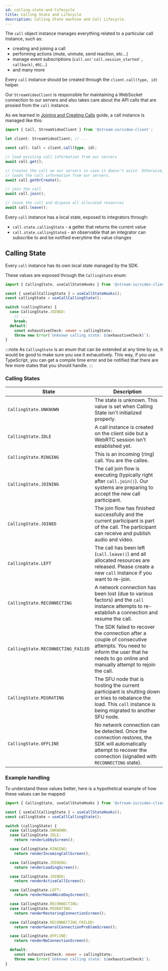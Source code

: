 ```yaml
---
id: calling-state-and-lifecycle
title: Calling State and Lifecycle
description: Calling State machine and Call Lifecycle.
---
```


The `call` object instance manages everything related to a particular call instance, such as:

- creating and joining a call
- performing actions (mute, unmute, send reaction, etc...)
- manage event subscriptions (`call.on('call.session_started', callback)`, etc...)
- and many more

Every `call` instance should be created through the `client.call(type, id)` helper.

Our `StreamVideoClient` is responsible for maintaining a WebSocket connection to our servers and also takes care about the API calls that are proxied from the `call` instance.

As we learned in [Joining and Creating Calls](../../guides/joining-and-creating-calls/) guide, a call instance is managed like this:

```ts
import { Call, StreamVideoClient } from '@stream-io/video-client';

let client: StreamVideoClient; // ...

const call: Call = client.call(type, id);

// load existing call information from our servers
await call.get();

// Creates the call on our servers in case it doesn't exist. Otherwise,
// loads the call information from our servers.
await call.getOrCreate();

// join the call
await call.join();

// leave the call and dispose all allocated resources
await call.leave();
```

Every `call` instance has a local state, exposed to integrators through:

- `call.state.callingState` - a getter that returns the current value
- `call.state.callingState$` - an observable that an integrator can subscribe to and be notified everytime the value changes

## Calling State

Every `call` instance has its own local state managed by the SDK.

These values are exposed through the `CallingState` enum:

```ts
import { CallingState, useCallStateHooks } from '@stream-io/video-client';

const { useCallCallingState } = useCallStateHooks();
const callingState = useCallCallingState();

switch (callingState) {
  case CallingState.JOINED:
    // ...
    break;
  default:
    const exhaustiveCheck: never = callingState;
    throw new Error(`Unknown calling state: ${exhaustiveCheck}`);
}
```

:::note
As `CallingState` is an enum that can be extended at any time by us, it would be good to make sure you
use it exhaustively. This way, if you use TypeScript, you can get a compile time error and be notified that
there are few more states that you should handle.
:::

### Calling States

| State                              | Description                                                                                                                                                                      |
| ---------------------------------- | -------------------------------------------------------------------------------------------------------------------------------------------------------------------------------- |
| `CallingState.UNKNOWN`             | The state is unknown. This value is set when Calling State isn't initialized properly.                                                                                           |
| `CallingState.IDLE`                | A call instance is created on the client side but a WebRTC session isn't established yet.                                                                                        |
| `CallingState.RINGING`             | This is an incoming (ring) call. You are the callee.                                                                                                                             |
| `CallingState.JOINING`             | The call join flow is executing (typically right after `call.join()`). Our systems are preparing to accept the new call participant.                                             |
| `CallingState.JOINED`              | The join flow has finished successfully and the current participant is part of the call. The participant can receive and publish audio and video.                                |
| `CallingState.LEFT`                | The call has been left (`call.leave()`) and all allocated resources are released. Please create a new `call` instance if you want to re-join.                                    |
| `CallingState.RECONNECTING`        | A network connection has been lost (due to various factors) and the `call` instance attempts to re-establish a connection and resume the call.                                   |
| `CallingState.RECONNECTING_FAILED` | The SDK failed to recover the connection after a couple of consecutive attempts. You need to inform the user that he needs to go online and manually attempt to rejoin the call. |
| `CallingState.MIGRATING`           | The SFU node that is hosting the current participant is shutting down or tries to rebalance the load. This `call` instance is being migrated to another SFU node.                |
| `CallingState.OFFLINE`             | No network connection can be detected. Once the connection restores, the SDK will automatically attempt to recover the connection (signalled with `RECONNECTING` state).         |

### Example handling

To understand these values better, here is a hypothetical example of how these values can be mapped:

```typescript
import { CallingState, useCallStateHooks } from '@stream-io/video-client';

const { useCallCallingState } = useCallStateHooks();
const callingState = useCallCallingState();

switch (callingState) {
  case CallingState.UNKNOWN:
  case CallingState.IDLE:
    return renderLobbyScreen();

  case CallingState.RINGING:
    return renderIncomingCallScreen();

  case CallingState.JOINING:
    return renderLoadingScreen();

  case CallingState.JOINED:
    return renderActiveCallScreen();

  case CallingState.LEFT:
    return renderHaveANiceDayScreen();

  case CallingState.RECONNECTING:
  case CallingState.MIGRATING:
    return renderRestoringConnectionScreen();

  case CallingState.RECONNECTING_FAILED:
    return renderGeneralConnectionProblemScreen();

  case CallingState.OFFLINE:
    return renderNoConnectionScreen();

  default:
    const exhaustiveCheck: never = callingState;
    throw new Error(`Unknown calling state: ${exhaustiveCheck}`);
}
```
